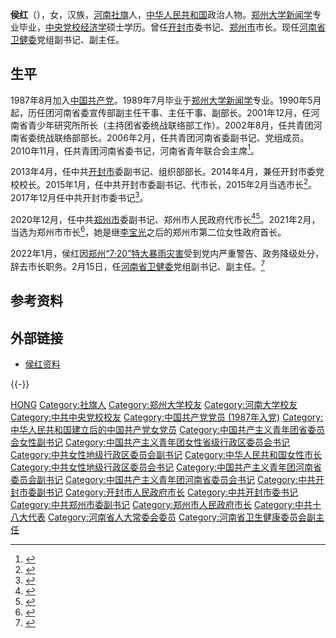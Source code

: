 '''侯红'''（{{bd|1967年|1月||catIdx=Hou侯}}），女，汉族，[[河南|河南]][[社旗|社旗]]人，[[中华人民共和国|中华人民共和国]]政治人物。[[郑州大学|郑州大学]][[新闻学|新闻学]]专业毕业，[[中央党校|中央党校]][[经济学|经济学]]硕士学历。曾任[[开封市|开封市]]委书记、[[郑州市|郑州市]]市长。现任[[河南省卫生健康委员会|河南省卫健委]]党组副书记、副主任。

== 生平 ==
1987年8月加入[[中国共产党|中国共产党]]。1989年7月毕业于[[郑州大学|郑州大学]][[新闻学|新闻学]]专业。1990年5月起，历任团河南省委宣传部副主任干事、主任干事、副部长。2001年12月，任河南省青少年研究所所长（主持团省委统战联络部工作）。2002年8月，任共青团河南省委统战联络部部长。2006年2月，任共青团河南省委副书记、党组成员。2010年11月，任共青团河南省委书记，河南省青年联合会主席<ref>{{cite web|url=http://district.ce.cn/newarea/sddy/201305/20/t20130520_24401042.shtml|title=侯红、郭鹏、贾宏宇不再担任河南团省委正副书记(简历)|publisher=中国经济网|date=2016-10-08|accessdate=2016-10-08|archive-date=2016-10-09|archive-url=https://web.archive.org/web/20161009191546/http://district.ce.cn/newarea/sddy/201305/20/t20130520_24401042.shtml|dead-url=no}}</ref>。

2013年4月，任中共[[开封市|开封市]]委副书记、组织部部长。2014年4月，兼任开封市委党校校长。2015年1月，任中共开封市委副书记、代市长，2015年2月当选市长<ref >{{cite web |url=http://news.163.com/15/0211/14/AI68QSVH00014JB5.html |language= |title=侯红当选开封市长 原市长吉炳伟已升任市委书记(简历) |publisher=中国经济网 |date=2015-02-11 |accessdate= |archive-url=https://web.archive.org/web/20161009221822/http://news.163.com/15/0211/14/AI68QSVH00014JB5.html |archive-date=2016-10-09 |dead-url=yes }}</ref>。2017年12月任中共开封市委书记<ref >{{cite web |url=http://news.xinhuanet.com/local/2017-12/05/c_129756695.htm |language= |title=侯红任中共开封市委书记 |publisher=新华网 |date=2017-12-05 |accessdate= |archive-date=2017-12-07 |archive-url=https://web.archive.org/web/20171207192145/http://news.xinhuanet.com/local/2017-12/05/c_129756695.htm |dead-url=no }}</ref>。

2020年12月，任中共[[郑州市|郑州市]]委副书记、郑州市人民政府代市长<ref>{{Cite web|title=开封市委书记侯红调任郑州市委副书记 王新伟不再担任(简历)_中国经济网——国家经济门户|url=http://district.ce.cn/newarea/sddy/202012/22/t20201222_36141426.shtml|accessdate=2020-12-22|work=district.ce.cn|archive-date=2021-01-26|archive-url=https://web.archive.org/web/20210126192732/http://district.ce.cn/newarea/sddy/202012/22/t20201222_36141426.shtml|dead-url=no}}</ref><ref>{{Cite web|title=侯红任郑州市代市长|url=http://district.ce.cn/newarea/sddy/202012/31/t20201231_36176433.shtml|accessdate=2021-01-22|work=district.ce.cn|archive-date=2021-01-28|archive-url=https://web.archive.org/web/20210128103551/http://district.ce.cn/newarea/sddy/202012/31/t20201231_36176433.shtml|dead-url=no}}</ref>。2021年2月，当选为郑州市市长<ref>{{Cite web|title=侯红当选郑州市市长 蔡红当选市人大常委会副主任 杜新军当选市监委主任|url=http://district.ce.cn/newarea/sddy/202102/01/t20210201_36279307.shtml|accessdate=2021-02-01|work=district.ce.cn|archive-date=2021-02-04|archive-url=https://web.archive.org/web/20210204190345/http://district.ce.cn/newarea/sddy/202102/01/t20210201_36279307.shtml|dead-url=no}}</ref>，她是继[[李宝光|李宝光]]之后的郑州市第二位女性政府首长。

2022年1月，侯红因[[2021年7月河南水灾|郑州“7·20”特大暴雨灾害]]受到党内严重警告、政务降级处分，辞去市长职务。2月15日，任[[河南省卫生健康委员会|河南省卫健委]]党组副书记、副主任。<ref>{{Cite web|title=郑州原市长侯红已任河南省卫健委党组副书记、副主任|url=https://www.thepaper.cn/newsDetail_forward_16706151|access-date=2022-02-15|work=澎湃新闻|archive-date=2022-02-16|archive-url=https://web.archive.org/web/20220216152715/https://www.thepaper.cn/newsDetail_forward_16706151}}</ref>

== 参考资料 ==
{{reflist}}

== 外部链接 ==
* [http://cpc.people.com.cn/gbzl/html/130400030.html 侯红资料] {{Wayback|url=http://cpc.people.com.cn/gbzl/html/130400030.html |date=20171207192322 }}

{{-}}
{{start box}}
{{s-ppo|cpc}}
{{s-before|[[吉炳伟|吉炳伟]]}}
{{s-title|[[中国共产党开封市委员会|中国共产党开封市委员会]]书记|2017年12月－2020年12月}}
{{s-after|[[高建军|高建军]]}}
{{s-gov|prc}}
{{s-before|[[王新伟|王新伟]]}}
{{s-title|[[郑州市人民政府|郑州市人民政府]]市长|2020年12月－2022年1月}}
{{s-after|[[何雄|何　雄]]}}
{{s-before|[[吉炳伟|吉炳伟]]}}
{{s-title|[[开封市人民政府|开封市人民政府]]市长|2015年1月－2017年12月}}
{{s-after|[[高建军|高建军]]}}
{{s-civ}}
{{s-before|[[何雄|何　雄]]}}
{{s-title|[[中国共产主义青年团河南省委员会|中国共产主义青年团河南省委员会]]书记|2010年11月－2013年5月}}
{{s-after|[[王艺_(1980年)|王　艺]]}}
{{end box}}

{{各省级行政区团委书记}}
{{开封市市长}}
{{郑州市市长}}
{{Authority control}}
{{DEFAULTSORT:Hou侯}}
[[Category:侯姓|HONG]]
[[Category:社旗人|Category:社旗人]]
[[Category:郑州大学校友|Category:郑州大学校友]]
[[Category:河南大学校友|Category:河南大学校友]]
[[Category:中共中央党校校友|Category:中共中央党校校友]]
[[Category:中国共产党党员_(1987年入党)|Category:中国共产党党员 (1987年入党)]]
[[Category:中华人民共和国建立后的中国共产党女党员|Category:中华人民共和国建立后的中国共产党女党员]]
[[Category:中国共产主义青年团省委员会女性副书记|Category:中国共产主义青年团省委员会女性副书记]]
[[Category:中国共产主义青年团女性省级行政区委员会书记|Category:中国共产主义青年团女性省级行政区委员会书记]]
[[Category:中共女性地级行政区委员会副书记|Category:中共女性地级行政区委员会副书记]]
[[Category:中华人民共和国女性市长|Category:中华人民共和国女性市长]]
[[Category:中共女性地级行政区委员会书记|Category:中共女性地级行政区委员会书记]]
[[Category:中国共产主义青年团河南省委员会副书记|Category:中国共产主义青年团河南省委员会副书记]]
[[Category:中国共产主义青年团河南省委员会书记|Category:中国共产主义青年团河南省委员会书记]]
[[Category:中共开封市委副书记|Category:中共开封市委副书记]]
[[Category:开封市人民政府市长|Category:开封市人民政府市长]]
[[Category:中共开封市委书记|Category:中共开封市委书记]]
[[Category:中共郑州市委副书记|Category:中共郑州市委副书记]]
[[Category:郑州市人民政府市长|Category:郑州市人民政府市长]]
[[Category:中共十八大代表|Category:中共十八大代表]]
[[Category:河南省人大常委会委员|Category:河南省人大常委会委员]]
[[Category:河南省卫生健康委员会副主任|Category:河南省卫生健康委员会副主任]]